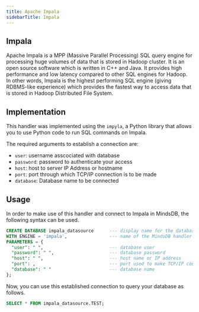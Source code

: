 ```yaml
---
title: Apache Impala
sidebarTitle: Impala
---
```


## Impala

Apache Impala is a MPP (Massive Parallel Processing) SQL query engine for processing huge volumes of data that is stored in Hadoop cluster. It is an open source software which is written in C++ and Java. It provides high performance and low latency compared to other SQL engines for Hadoop. In other words, Impala is the highest performing SQL engine (giving RDBMS-like experience) which provides the fastest way to access data that is stored in Hadoop Distributed File System.

## Implementation

This handler was implemented using the `impyla`, a Python library that allows you to use Python code to run SQL commands on Impala.

The required arguments to establish a connection are:

* `user`: username asscociated with database
* `password`: password to authenticate your access
* `host`: host to server IP Address or hostname
* `port`: port through which TCP/IP connection is to be made
* `database`: Database name to be connected

## Usage

In order to make use of this handler and connect to Impala in MindsDB, the following syntax can be used.

```sql
CREATE DATABASE impala_datasource      --- display name for the database
WITH ENGINE = 'impala',                --- name of the MindsDB handler
PARAMETERS = {
  "user": " ",                         --- database user
  "password": " ",                     --- database password
  "host": " ",                         --- host name or IP address
  "port": ,                            --- port used to make TCP/IP connection
  "database": " "                      --- database name
};
```

Now, you can use this established connection to query your database as follows.

```sql
SELECT * FROM impala_datasource.TEST;
```
